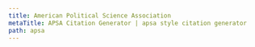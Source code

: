 ```yaml
---
title: American Political Science Association
metaTitle: APSA Citation Generator | apsa style citation generator
path: apsa
---
```

<?xml version="1.0" encoding="utf-8"?><style xmlns="http://purl.org/net/xbiblio/csl" class="in-text" version="1.0" page-range-format="chicago" demote-non-dropping-particle="sort-only"><!-- This style was edited with the Visual CSL Editor (http://steveridout.com/csl/visualEditor/) --><info><title>American Political Science Association</title><title-short>APSA</title-short><id>http://www.zotero.org/styles/american-political-science-association</id><link href="http://www.zotero.org/styles/american-political-science-association" rel="self"/><link href="http://www.apsanet.org/media/PDFs/Publications/APSAStyleManual2006.pdf" rel="documentation"/><author><name>Julian Onions</name><email>julian.onions@gmail.com</email></author><contributor><name>Sebastian Karcher</name></contributor><category citation-format="author-date"/><category field="political_science"/><summary>The American Political Science Association style. Et al rules based on published APSR articles</summary><updated>2015-11-24T17:06:02+00:00</updated><rights license="http://creativecommons.org/licenses/by-sa/3.0/">This work is licensed under a Creative Commons Attribution-ShareAlike 3.0 License</rights></info><locale xml:lang="en-US"><date form="text"><date-part name="month" suffix=" "/><date-part name="day" suffix=", "/><date-part name="year"/></date></locale><locale xml:lang="nb-NO"><date form="text"><date-part name="day" suffix=" "/><date-part name="month" suffix=" "/><date-part name="year"/></date></locale><locale xml:lang="nn-NO"><date form="text"><date-part name="day" suffix=" "/><date-part name="month" suffix=" "/><date-part name="year"/></date></locale><macro name="editor"><names variable="editor" delimiter=", "><label form="short" text-case="lowercase" suffix=" "/><name and="text" delimiter=", "/></names></macro><macro name="author"><names variable="author"><name name-as-sort-order="first" and="text" sort-separator=", " delimiter=", " delimiter-precedes-last="always"/><label form="short" prefix=", " text-case="lowercase"/><substitute><names variable="editor"/><text macro="title"/></substitute></names></macro><macro name="author-short"><names variable="author"><name form="short" and="text" delimiter=", " initialize-with=". " sort-separator=", "/><substitute><names variable="editor"/><names variable="translator"/><text variable="title" form="short"/></substitute></names></macro><macro name="access"><choose><if type="legal_case" match="none"><choose><if variable="URL"><group delimiter=" "><text variable="URL"/><group prefix="(" suffix=")"><date variable="accessed" form="text"/></group></group></if></choose></if></choose></macro><macro name="title"><choose><if type="bill book graphic legal_case legislation motion_picture report song" match="any"><text variable="title" font-style="italic" text-case="title"/></if><else><text variable="title" quotes="true" text-case="title"/></else></choose></macro><macro name="legal_case"><group prefix=" " delimiter=" "><text variable="volume"/><text variable="container-title"/></group><text variable="authority" prefix=" (" suffix=")"/></macro><macro name="publisher"><choose><if type="thesis" match="none"><group delimiter=": "><text variable="publisher-place"/><text variable="publisher"/></group><text variable="genre" prefix=". "/></if><else><group delimiter=". "><text variable="genre"/><text variable="publisher"/></group></else></choose></macro><macro name="year-date"><choose><if variable="issued"><date variable="issued"><date-part name="year"/></date></if><else><text term="no date" form="short"/></else></choose></macro><macro name="edition"><choose><if is-numeric="edition"><group delimiter=" "><number variable="edition" form="ordinal"/><text term="edition" form="short"/></group></if><else><text variable="edition" suffix="."/></else></choose></macro><macro name="locator"><choose><if locator="page"><text variable="locator"/></if><else><group delimiter=" "><label variable="locator" form="short"/><text variable="locator"/></group></else></choose></macro><citation et-al-min="4" et-al-use-first="1" disambiguate-add-year-suffix="true" disambiguate-add-names="true" disambiguate-add-givenname="true" givenname-disambiguation-rule="primary-name" collapse="year"><sort><key macro="author-short"/><key macro="year-date"/></sort><layout prefix="(" suffix=")" delimiter="; "><group delimiter=", "><group delimiter=" "><text macro="author-short"/><text macro="year-date"/></group><text macro="locator"/></group></layout></citation><bibliography hanging-indent="true" et-al-min="5" et-al-use-first="1" subsequent-author-substitute="&#8212;&#8212;&#8212;"><sort><key macro="author"/><key macro="year-date"/><key variable="title"/></sort><layout suffix="."><text macro="author" suffix="."/><date variable="issued" prefix=" " suffix="."><date-part name="year"/></date><choose><if type="bill book graphic legal_case legislation manuscript motion_picture report song thesis" match="any"><text macro="legal_case"/><group prefix=" " delimiter=" "><text macro="title" suffix="."/><text macro="edition"/><text macro="editor" suffix="."/></group><text prefix=" " suffix="." macro="publisher"/></if><else-if type="chapter paper-conference" match="any"><text macro="title" prefix=" " suffix="."/><group prefix=" " delimiter=" "><text term="in" text-case="capitalize-first"/><text variable="container-title" font-style="italic" suffix="," text-case="title"/><text variable="collection-title" suffix=","/><text macro="editor" suffix="."/><group suffix="."><text macro="publisher"/><text variable="page" prefix=", "/></group></group></else-if><else><group prefix=" " delimiter=" " suffix="."><text macro="title"/><text macro="editor"/></group><choose><if type="speech"><group prefix=" " delimiter=" " suffix="."><text term="presented at" text-case="capitalize-first"/><group delimiter=", "><text variable="event"/><text variable="event-place"/></group></group></if></choose><group prefix=" " suffix="."><text variable="container-title" font-style="italic"/><group prefix=" "><text variable="volume"/><text variable="issue" prefix="(" suffix=")"/></group><text variable="page" prefix=": "/></group></else></choose><text prefix=" " macro="access" suffix="."/></layout></bibliography></style>
